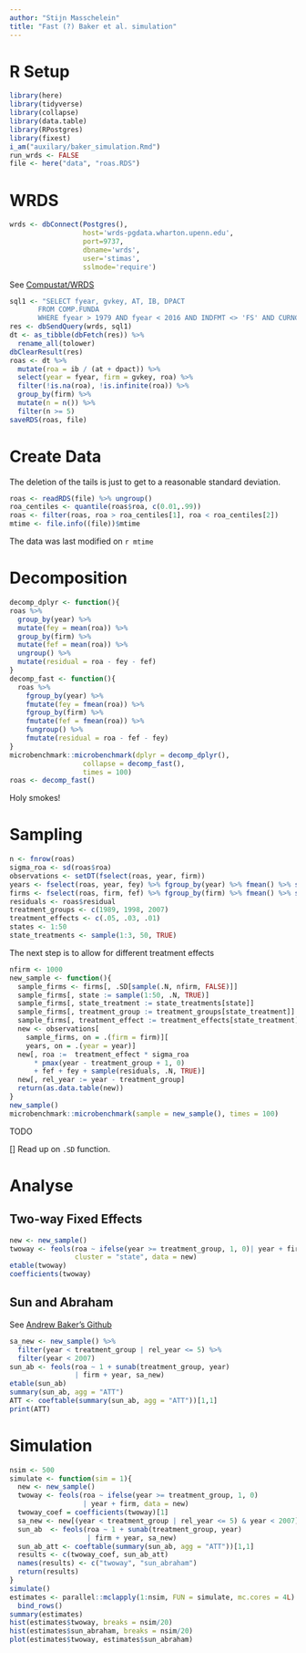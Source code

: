 ```yaml
---
author: "Stijn Masschelein"
title: "Fast (?) Baker et al. simulation"
---
```


# R Setup

```r
library(here)
library(tidyverse)
library(collapse)
library(data.table)
library(RPostgres)
library(fixest)
i_am("auxilary/baker_simulation.Rmd")
run_wrds <- FALSE
file <- here("data", "roas.RDS")
```

# WRDS

```r
wrds <- dbConnect(Postgres(),
                  host='wrds-pgdata.wharton.upenn.edu',
                  port=9737,
                  dbname='wrds',
                  user='stimas',
                  sslmode='require')
```

See [Compustat/WRDS](https://wrds-www.wharton.upenn.edu/pages/support/research-wrds/research-guides/procedures-using-fama-and-french-48-industry-classification/)

```r
sql1 <- "SELECT fyear, gvkey, AT, IB, DPACT
       FROM COMP.FUNDA
       WHERE fyear > 1979 AND fyear < 2016 AND INDFMT <> 'FS' AND CURNCD = 'USD'"
res <- dbSendQuery(wrds, sql1)
dt <- as_tibble(dbFetch(res)) %>%
  rename_all(tolower)
dbClearResult(res)
roas <- dt %>%
  mutate(roa = ib / (at + dpact)) %>%
  select(year = fyear, firm = gvkey, roa) %>%
  filter(!is.na(roa), !is.infinite(roa)) %>%
  group_by(firm) %>%
  mutate(n = n()) %>%
  filter(n >= 5)
saveRDS(roas, file)
```

# Create Data

The deletion of the tails is just to get to a reasonable standard deviation. 

```r
roas <- readRDS(file) %>% ungroup()
roa_centiles <- quantile(roas$roa, c(0.01,.99))
roas <- filter(roas, roa > roa_centiles[1], roa < roa_centiles[2])
mtime <- file.info((file))$mtime
```

The data was last modified on `r mtime`

# Decomposition

```r
decomp_dplyr <- function(){
roas %>%
  group_by(year) %>%
  mutate(fey = mean(roa)) %>%
  group_by(firm) %>%
  mutate(fef = mean(roa)) %>%
  ungroup() %>%
  mutate(residual = roa - fey - fef)
}
decomp_fast <- function(){
  roas %>%
    fgroup_by(year) %>%
    fmutate(fey = fmean(roa)) %>%
    fgroup_by(firm) %>%
    fmutate(fef = fmean(roa)) %>%
    fungroup() %>%
    fmutate(residual = roa - fef - fey) 
}
microbenchmark::microbenchmark(dplyr = decomp_dplyr(),
                  collapse = decomp_fast(),
                  times = 100)
roas <- decomp_fast()
```

Holy smokes!

# Sampling

```r
n <- fnrow(roas)
sigma_roa <- sd(roas$roa)
observations <- setDT(fselect(roas, year, firm))
years <- fselect(roas, year, fey) %>% fgroup_by(year) %>% fmean() %>% setDT()
firms <- fselect(roas, firm, fef) %>% fgroup_by(firm) %>% fmean() %>% setDT()
residuals <- roas$residual
treatment_groups <- c(1989, 1998, 2007)
treatment_effects <- c(.05, .03, .01)
states <- 1:50
state_treatments <- sample(1:3, 50, TRUE)
```

The next step is to allow for different treatment effects

```r
nfirm <- 1000
new_sample <- function(){
  sample_firms <- firms[, .SD[sample(.N, nfirm, FALSE)]]
  sample_firms[, state := sample(1:50, .N, TRUE)]
  sample_firms[, state_treatment := state_treatments[state]]
  sample_firms[, treatment_group := treatment_groups[state_treatment]]
  sample_firms[, treatment_effect := treatment_effects[state_treatment]]
  new <- observations[
    sample_firms, on = .(firm = firm)][
    years, on = .(year = year)]
  new[, roa :=  treatment_effect * sigma_roa
      * pmax(year - treatment_group + 1, 0)
      + fef + fey + sample(residuals, .N, TRUE)]
  new[, rel_year := year - treatment_group]
  return(as.data.table(new))
}
new_sample()
microbenchmark::microbenchmark(sample = new_sample(), times = 100)
```

TODO

[] Read up on `.SD` function.

# Analyse

## Two-way Fixed Effects

```r
new <- new_sample()
twoway <- feols(roa ~ ifelse(year >= treatment_group, 1, 0)| year + firm,
                cluster = "state", data = new)
etable(twoway)
coefficients(twoway)
```

## Sun and Abraham

See [Andrew Baker's Github](https://github.com/andrewchbaker/JFE_DID/blob/main/Code/1e.%20Alternative%20Event%20Study%20Estimators.R)

```r
sa_new <- new_sample() %>%
  filter(year < treatment_group | rel_year <= 5) %>%
  filter(year < 2007)
sun_ab <- feols(roa ~ 1 + sunab(treatment_group, year)
                | firm + year, sa_new)
etable(sun_ab)
summary(sun_ab, agg = "ATT")
ATT <- coeftable(summary(sun_ab, agg = "ATT"))[1,1]
print(ATT)
```

# Simulation

```r
nsim <- 500
simulate <- function(sim = 1){
  new <- new_sample()
  twoway <- feols(roa ~ ifelse(year >= treatment_group, 1, 0)
                  | year + firm, data = new)
  twoway_coef = coefficients(twoway)[1]
  sa_new <- new[(year < treatment_group | rel_year <= 5) & year < 2007]
  sun_ab  <- feols(roa ~ 1 + sunab(treatment_group, year)
                   | firm + year, sa_new)
  sun_ab_att <- coeftable(summary(sun_ab, agg = "ATT"))[1,1]
  results <- c(twoway_coef, sun_ab_att)
  names(results) <- c("twoway", "sun_abraham")
  return(results)
}
simulate()
estimates <- parallel::mclapply(1:nsim, FUN = simulate, mc.cores = 4L) %>%
  bind_rows()
summary(estimates)
hist(estimates$twoway, breaks = nsim/20)
hist(estimates$sun_abraham, breaks = nsim/20)
plot(estimates$twoway, estimates$sun_abraham)
```


